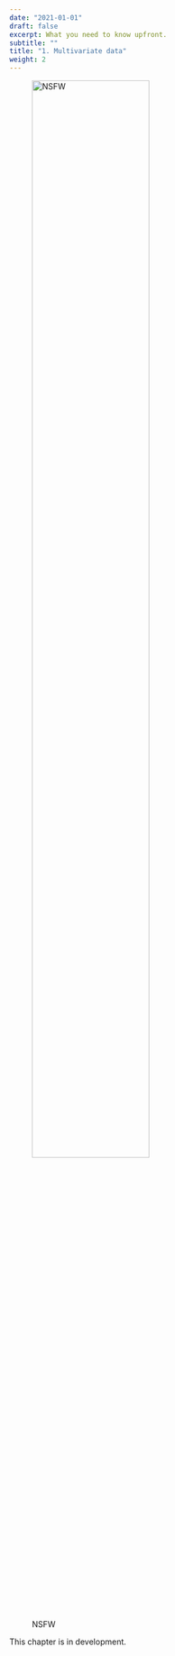```yaml
---
date: "2021-01-01"
draft: false
excerpt: What you need to know upfront.
subtitle: ""
title: "1. Multivariate data"
weight: 2
---
```


![NSFW](/collection/quantecol/chapters/01-data_files/NSFW.jpg){width=70%}

This chapter is in development.
